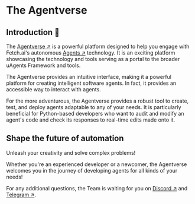 # The Agentverse

## Introduction 🚀

The [Agentverse ↗️](https://agentverse.ai/) is a powerful platform designed to help you engage with Fetch.ai's autonomous [Agents ↗️](/concepts/agents/agents) technology. It is an exciting platform showcasing the technology and tools serving as a portal to the broader uAgents Framework and tools.

The Agentverse provides an intuitive interface, making it a powerful platform for creating intelligent software agents. In fact, it provides an accessible way to interact with agents.

For the more adventurous, the Agentverse provides a robust tool to create, test, and deploy agents adaptable to any of your needs. It is particularly beneficial for Python-based developers who want to audit and modify an agent's code and check its responses to real-time edits made onto it.

## Shape the future of automation

Unleash your creativity and solve complex problems!

Whether you're an experienced developer or a newcomer, the Agentverse welcomes you in the journey of developing agents for all kinds of your needs!

For any additional questions, the Team is waiting for you on [Discord ↗️](https://discord.com/invite/fetchai) and [Telegram ↗️](https://t.me/fetch_ai).
